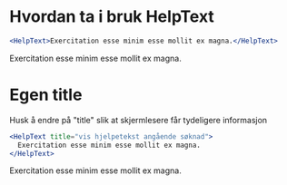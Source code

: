 
<Meta title="ds-react/help-text/intro" />

# Hvordan ta i bruk HelpText

```jsx
<HelpText>Exercitation esse minim esse mollit ex magna.</HelpText>
```

<Canvas>
  <div style={{ padding: "5rem" }}>
    <HelpText>Exercitation esse minim esse mollit ex magna.</HelpText>
  </div>
</Canvas>

# Egen title

Husk å endre på "title" slik at skjermlesere får tydeligere informasjon

```jsx
<HelpText title="vis hjelpetekst angående søknad">
  Exercitation esse minim esse mollit ex magna.
</HelpText>
```

<Canvas>
  <div style={{ padding: "5rem" }}>
    <HelpText title="vis hjelpetekst angående søknad">
      Exercitation esse minim esse mollit ex magna.
    </HelpText>
  </div>
</Canvas>
